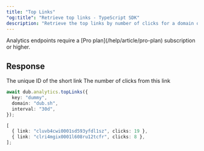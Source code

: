 ```yaml
---
title: "Top Links"
"og:title": "Retrieve top links - TypeScript SDK"
description: "Retrieve the top links by number of clicks for a domain or the authenticated workspace."
---
```



<Note>
  Analytics endpoints require a [Pro plan](/help/article/pro-plan) subscription
  or higher.
</Note>

<AnalyticsArguments />

## Response

<ResponseField name="link" type="string" required="true">
  The unique ID of the short link
</ResponseField>

<ResponseField name="clicks" type="number" required="true">
  The number of clicks from this link
</ResponseField>

<RequestExample>

```typescript
await dub.analytics.topLinks({
  key: "dummy",
  domain: "dub.sh",
  interval: "30d",
});
```

</RequestExample>

<ResponseExample>

```typescript
[
  { link: "cluvb4cwi0001sd593yfdl1sz", clicks: 19 },
  { link: "clri4mgix0001l608ru12tcfr", clicks: 8 },
];
```

</ResponseExample>
